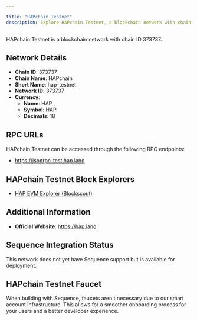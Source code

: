 ```yaml
---

title: "HAPchain Testnet"
description: Explore HAPchain Testnet, a blockchain network with chain ID 373737. Learn about its native currency, HAP, and how to interact with the network.
---
```




HAPchain Testnet is a blockchain network with chain ID 373737.

## Network Details

- **Chain ID**: 373737
- **Chain Name**: HAPchain
- **Short Name**: hap-testnet
- **Network ID**: 373737
- **Currency**: 
  - **Name**: HAP
  - **Symbol**: HAP
  - **Decimals**: 18

## RPC URLs

HAPchain Testnet can be accessed through the following RPC endpoints:

- https://jsonrpc-test.hap.land

## HAPchain Testnet Block Explorers

- [HAP EVM Explorer (Blockscout)](https://blockscout-test.hap.land)

## Additional Information

- **Official Website**: https://hap.land

## Sequence Integration Status

This network does not yet have Sequence support but is available for deployment.

## HAPchain Testnet Faucet

When building with Sequence, faucets aren't necessary due to our smart account infrastructure. This allows for a smoother onboarding process for your users and a better developer experience.
